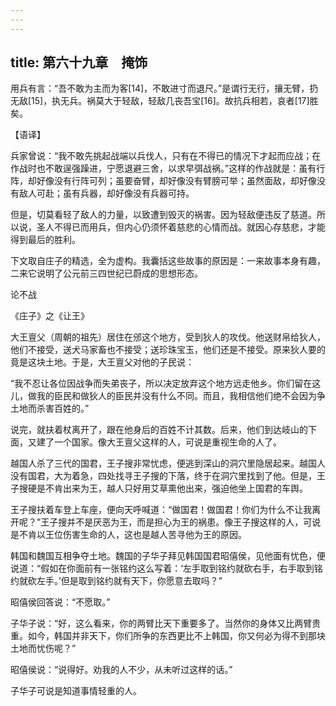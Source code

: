 ```yaml
---
---
---
```

title: 第六十九章　掩饰
---




用兵有言：“吾不敢为主而为客[14]，不敢进寸而退尺。”是谓行无行，攘无臂，扔无敌[15]，执无兵。祸莫大于轻敌，轻敌几丧吾宝[16]。故抗兵相若，哀者[17]胜矣。

【语译】

兵家曾说：“我不敢先挑起战端以兵伐人，只有在不得已的情况下才起而应战；在作战时也不敢逞强躁进，宁愿退避三舍，以求早弭战祸。”这样的作战就是：虽有行阵，却好像没有行阵可列；虽要奋臂，却好像没有臂膀可举；虽然面敌，却好像没有敌人可赴；虽有兵器，却好像没有兵器可持。

但是，切莫看轻了敌人的力量，以致遭到毁灭的祸害。因为轻敌便违反了慈道。所以说，圣人不得已而用兵，但内心仍须怀着慈悲的心情而战。就因心存慈悲，才能得到最后的胜利。

下文取自庄子的精选，全为虚构。我囊括这些故事的原因是：一来故事本身有趣，二来它说明了公元前三四世纪已蔚成的思想形态。

论不战

《庄子》之《让王》

大王亶父（周朝的祖先）居住在邠这个地方，受到狄人的攻伐。他送财帛给狄人，他们不接受，送犬马家畜也不接受；送珍珠宝玉，他们还是不接受。原来狄人要的竟是这块土地。于是，大王亶父对他的子民说：

“我不忍让各位因战争而失弟丧子，所以决定放弃这个地方远走他乡。你们留在这儿，做我的臣民和做狄人的臣民并没有什么不同。而且，我相信他们绝不会因为争土地而杀害百姓的。”

说完，就扶着杖离开了，跟在他身后的百姓不计其数。后来，他们到达岐山的下面，又建了一个国家。像大王亶父这样的人，可说是重视生命的人了。

越国人杀了三代的国君，王子搜非常忧虑，便逃到深山的洞穴里隐居起来。越国人没有国君，大为着急，四处找寻王子搜的下落，终于在洞穴里找到了他。但是，王子搜硬是不肯出来为王，越人只好用艾草熏他出来，强迫他坐上国君的车舆。

王子搜扶着车登上车座，便向天呼喊道：“做国君！做国君！你们为什么不让我离开呢？”王子搜并不是厌恶为王，而是担心为王的祸患。像王子搜这样的人，可说是不肯以王位伤害生命的人，这也是越人苦寻他为王的原因。

韩国和魏国互相争夺土地。魏国的子华子拜见韩国国君昭僖侯，见他面有忧色，便说道：“假如在你面前有一张铭约这么写着：‘左手取到铭约就砍右手，右手取到铭约就砍左手。’但是取到铭约就有天下，你愿意去取吗？”

昭僖侯回答说：“不愿取。”

子华子说：“好，这么看来，你的两臂比天下重要多了。当然你的身体又比两臂贵重。如今，韩国并非天下，你们所争的东西更比不上韩国，你又何必为得不到那块土地而忧伤呢？”

昭僖侯说：“说得好。劝我的人不少，从未听过这样的话。”

子华子可说是知道事情轻重的人。